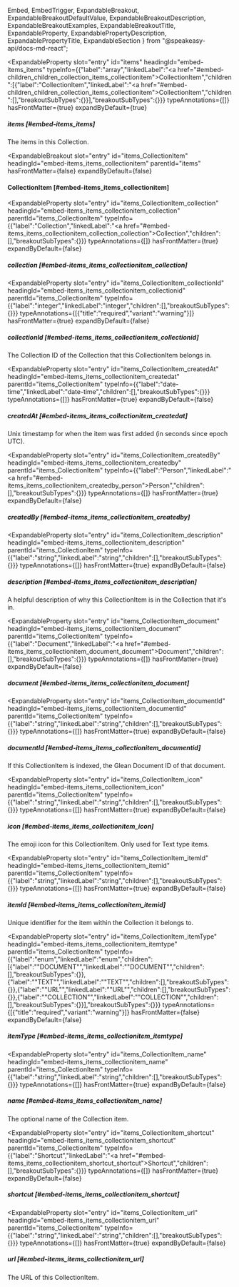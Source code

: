   Embed,
  EmbedTrigger,
  ExpandableBreakout,
  ExpandableBreakoutDefaultValue,
  ExpandableBreakoutDescription,
  ExpandableBreakoutExamples,
  ExpandableBreakoutTitle,
  ExpandableProperty,
  ExpandablePropertyDescription,
  ExpandablePropertyTitle,
  ExpandableSection
} from "@speakeasy-api/docs-md-react";

<ExpandableSection>

<ExpandableProperty
  slot="entry"
  id="items"
  headingId="embed-items_items"
  typeInfo={{"label":"array","linkedLabel":"<a href=\"#embed-children_children_collection_items_collectionitem\">CollectionItem</a>","children":[{"label":"CollectionItem","linkedLabel":"<a href=\"#embed-children_children_collection_items_collectionitem\">CollectionItem</a>","children":[],"breakoutSubTypes":{}}],"breakoutSubTypes":{}}}
  typeAnnotations={[]}
  hasFrontMatter={true}
  expandByDefault={true}
>

<ExpandablePropertyTitle slot="title">

##### items [#embed-items_items]

</ExpandablePropertyTitle>

<ExpandablePropertyDescription slot="description">

The items in this Collection.

</ExpandablePropertyDescription>

</ExpandableProperty>

<ExpandableBreakout
  slot="entry"
  id="items_CollectionItem"
  headingId="embed-items_items_collectionitem"
  parentId="items"
  hasFrontMatter={false}
  expandByDefault={false}
>

<ExpandableBreakoutTitle slot="title">

#### CollectionItem [#embed-items_items_collectionitem]

</ExpandableBreakoutTitle>

<ExpandableBreakoutDescription slot="description">

</ExpandableBreakoutDescription>

<ExpandableBreakoutExamples slot="examples">

</ExpandableBreakoutExamples>

<ExpandableBreakoutDefaultValue slot="defaultValue">

</ExpandableBreakoutDefaultValue>

</ExpandableBreakout>

<ExpandableProperty
  slot="entry"
  id="items_CollectionItem_collection"
  headingId="embed-items_items_collectionitem_collection"
  parentId="items_CollectionItem"
  typeInfo={{"label":"Collection","linkedLabel":"<a href=\"#embed-items_items_collectionitem_collection_collection\">Collection</a>","children":[],"breakoutSubTypes":{}}}
  typeAnnotations={[]}
  hasFrontMatter={true}
  expandByDefault={false}
>

<ExpandablePropertyTitle slot="title">

##### collection [#embed-items_items_collectionitem_collection]

</ExpandablePropertyTitle>

<Embed slot="embed">

<EmbedTrigger slot="trigger" embedTitle="collection" triggerText="View collection details">

<Embedcollection />

</EmbedTrigger>

</Embed>

</ExpandableProperty>

<ExpandableProperty
  slot="entry"
  id="items_CollectionItem_collectionId"
  headingId="embed-items_items_collectionitem_collectionid"
  parentId="items_CollectionItem"
  typeInfo={{"label":"integer","linkedLabel":"integer","children":[],"breakoutSubTypes":{}}}
  typeAnnotations={[{"title":"required","variant":"warning"}]}
  hasFrontMatter={true}
  expandByDefault={false}
>

<ExpandablePropertyTitle slot="title">

##### collectionId [#embed-items_items_collectionitem_collectionid]

</ExpandablePropertyTitle>

<ExpandablePropertyDescription slot="description">

The Collection ID of the Collection that this CollectionItem belongs in.

</ExpandablePropertyDescription>

</ExpandableProperty>

<ExpandableProperty
  slot="entry"
  id="items_CollectionItem_createdAt"
  headingId="embed-items_items_collectionitem_createdat"
  parentId="items_CollectionItem"
  typeInfo={{"label":"date-time","linkedLabel":"date-time","children":[],"breakoutSubTypes":{}}}
  typeAnnotations={[]}
  hasFrontMatter={true}
  expandByDefault={false}
>

<ExpandablePropertyTitle slot="title">

##### createdAt [#embed-items_items_collectionitem_createdat]

</ExpandablePropertyTitle>

<ExpandablePropertyDescription slot="description">

Unix timestamp for when the item was first added (in seconds since epoch UTC).

</ExpandablePropertyDescription>

</ExpandableProperty>

<ExpandableProperty
  slot="entry"
  id="items_CollectionItem_createdBy"
  headingId="embed-items_items_collectionitem_createdby"
  parentId="items_CollectionItem"
  typeInfo={{"label":"Person","linkedLabel":"<a href=\"#embed-items_items_collectionitem_createdby_person\">Person</a>","children":[],"breakoutSubTypes":{}}}
  typeAnnotations={[]}
  hasFrontMatter={true}
  expandByDefault={false}
>

<ExpandablePropertyTitle slot="title">

##### createdBy [#embed-items_items_collectionitem_createdby]

</ExpandablePropertyTitle>

<Embed slot="embed">

<EmbedTrigger slot="trigger" embedTitle="createdBy" triggerText="View createdBy details">

<Embedcreatedby />

</EmbedTrigger>

</Embed>

</ExpandableProperty>

<ExpandableProperty
  slot="entry"
  id="items_CollectionItem_description"
  headingId="embed-items_items_collectionitem_description"
  parentId="items_CollectionItem"
  typeInfo={{"label":"string","linkedLabel":"string","children":[],"breakoutSubTypes":{}}}
  typeAnnotations={[]}
  hasFrontMatter={true}
  expandByDefault={false}
>

<ExpandablePropertyTitle slot="title">

##### description [#embed-items_items_collectionitem_description]

</ExpandablePropertyTitle>

<ExpandablePropertyDescription slot="description">

A helpful description of why this CollectionItem is in the Collection that it's in.

</ExpandablePropertyDescription>

</ExpandableProperty>

<ExpandableProperty
  slot="entry"
  id="items_CollectionItem_document"
  headingId="embed-items_items_collectionitem_document"
  parentId="items_CollectionItem"
  typeInfo={{"label":"Document","linkedLabel":"<a href=\"#embed-items_items_collectionitem_document_document\">Document</a>","children":[],"breakoutSubTypes":{}}}
  typeAnnotations={[]}
  hasFrontMatter={true}
  expandByDefault={false}
>

<ExpandablePropertyTitle slot="title">

##### document [#embed-items_items_collectionitem_document]

</ExpandablePropertyTitle>

</ExpandableProperty>

<ExpandableProperty
  slot="entry"
  id="items_CollectionItem_documentId"
  headingId="embed-items_items_collectionitem_documentid"
  parentId="items_CollectionItem"
  typeInfo={{"label":"string","linkedLabel":"string","children":[],"breakoutSubTypes":{}}}
  typeAnnotations={[]}
  hasFrontMatter={true}
  expandByDefault={false}
>

<ExpandablePropertyTitle slot="title">

##### documentId [#embed-items_items_collectionitem_documentid]

</ExpandablePropertyTitle>

<ExpandablePropertyDescription slot="description">

If this CollectionItem is indexed, the Glean Document ID of that document.

</ExpandablePropertyDescription>

</ExpandableProperty>

<ExpandableProperty
  slot="entry"
  id="items_CollectionItem_icon"
  headingId="embed-items_items_collectionitem_icon"
  parentId="items_CollectionItem"
  typeInfo={{"label":"string","linkedLabel":"string","children":[],"breakoutSubTypes":{}}}
  typeAnnotations={[]}
  hasFrontMatter={true}
  expandByDefault={false}
>

<ExpandablePropertyTitle slot="title">

##### icon [#embed-items_items_collectionitem_icon]

</ExpandablePropertyTitle>

<ExpandablePropertyDescription slot="description">

The emoji icon for this CollectionItem. Only used for Text type items.

</ExpandablePropertyDescription>

</ExpandableProperty>

<ExpandableProperty
  slot="entry"
  id="items_CollectionItem_itemId"
  headingId="embed-items_items_collectionitem_itemid"
  parentId="items_CollectionItem"
  typeInfo={{"label":"string","linkedLabel":"string","children":[],"breakoutSubTypes":{}}}
  typeAnnotations={[]}
  hasFrontMatter={true}
  expandByDefault={false}
>

<ExpandablePropertyTitle slot="title">

##### itemId [#embed-items_items_collectionitem_itemid]

</ExpandablePropertyTitle>

<ExpandablePropertyDescription slot="description">

Unique identifier for the item within the Collection it belongs to.

</ExpandablePropertyDescription>

</ExpandableProperty>

<ExpandableProperty
  slot="entry"
  id="items_CollectionItem_itemType"
  headingId="embed-items_items_collectionitem_itemtype"
  parentId="items_CollectionItem"
  typeInfo={{"label":"enum","linkedLabel":"enum","children":[{"label":"\"DOCUMENT\"","linkedLabel":"\"DOCUMENT\"","children":[],"breakoutSubTypes":{}},{"label":"\"TEXT\"","linkedLabel":"\"TEXT\"","children":[],"breakoutSubTypes":{}},{"label":"\"URL\"","linkedLabel":"\"URL\"","children":[],"breakoutSubTypes":{}},{"label":"\"COLLECTION\"","linkedLabel":"\"COLLECTION\"","children":[],"breakoutSubTypes":{}}],"breakoutSubTypes":{}}}
  typeAnnotations={[{"title":"required","variant":"warning"}]}
  hasFrontMatter={false}
  expandByDefault={false}
>

<ExpandablePropertyTitle slot="title">

##### itemType [#embed-items_items_collectionitem_itemtype]

</ExpandablePropertyTitle>

</ExpandableProperty>

<ExpandableProperty
  slot="entry"
  id="items_CollectionItem_name"
  headingId="embed-items_items_collectionitem_name"
  parentId="items_CollectionItem"
  typeInfo={{"label":"string","linkedLabel":"string","children":[],"breakoutSubTypes":{}}}
  typeAnnotations={[]}
  hasFrontMatter={true}
  expandByDefault={false}
>

<ExpandablePropertyTitle slot="title">

##### name [#embed-items_items_collectionitem_name]

</ExpandablePropertyTitle>

<ExpandablePropertyDescription slot="description">

The optional name of the Collection item.

</ExpandablePropertyDescription>

</ExpandableProperty>

<ExpandableProperty
  slot="entry"
  id="items_CollectionItem_shortcut"
  headingId="embed-items_items_collectionitem_shortcut"
  parentId="items_CollectionItem"
  typeInfo={{"label":"Shortcut","linkedLabel":"<a href=\"#embed-items_items_collectionitem_shortcut_shortcut\">Shortcut</a>","children":[],"breakoutSubTypes":{}}}
  typeAnnotations={[]}
  hasFrontMatter={true}
  expandByDefault={false}
>

<ExpandablePropertyTitle slot="title">

##### shortcut [#embed-items_items_collectionitem_shortcut]

</ExpandablePropertyTitle>

<Embed slot="embed">

<EmbedTrigger slot="trigger" embedTitle="shortcut" triggerText="View shortcut details">

<Embedshortcut />

</EmbedTrigger>

</Embed>

</ExpandableProperty>

<ExpandableProperty
  slot="entry"
  id="items_CollectionItem_url"
  headingId="embed-items_items_collectionitem_url"
  parentId="items_CollectionItem"
  typeInfo={{"label":"string","linkedLabel":"string","children":[],"breakoutSubTypes":{}}}
  typeAnnotations={[]}
  hasFrontMatter={true}
  expandByDefault={false}
>

<ExpandablePropertyTitle slot="title">

##### url [#embed-items_items_collectionitem_url]

</ExpandablePropertyTitle>

<ExpandablePropertyDescription slot="description">

The URL of this CollectionItem.

</ExpandablePropertyDescription>

</ExpandableProperty>

</ExpandableSection>